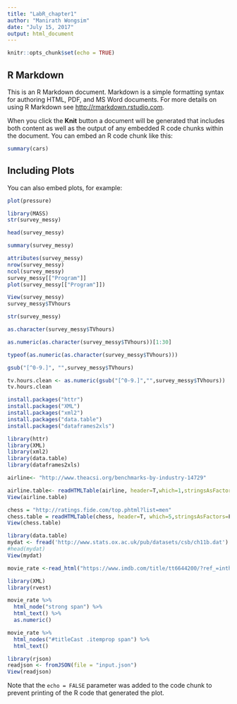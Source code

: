```yaml
---
title: "LabR_chapter1"
author: "Manirath Wongsim"
date: "July 15, 2017"
output: html_document
---
```


```r
knitr::opts_chunk$set(echo = TRUE)
```

## R Markdown

This is an R Markdown document. Markdown is a simple formatting syntax for authoring HTML, PDF, and MS Word documents. For more details on using R Markdown see <http://rmarkdown.rstudio.com>.

When you click the **Knit** button a document will be generated that includes both content as well as the output of any embedded R code chunks within the document. You can embed an R code chunk like this:

```r
summary(cars)
```

## Including Plots

You can also embed plots, for example:

```r
plot(pressure)
```


```r
library(MASS)
str(survey_messy)
```

```r
head(survey_messy)
```

```r
summary(survey_messy)
```

```r
attributes(survey_messy)
nrow(survey_messy)
ncol(survey_messy)
survey_messy[["Program"]]
plot(survey_messy[["Program"]])
```


```r
View(survey_messy)
survey_messy$TVhours

```

```r
str(survey_messy)
```

```r
as.character(survey_messy$TVhours)
```

```r
as.numeric(as.character(survey_messy$TVhours))[1:30]
```

```r
typeof(as.numeric(as.character(survey_messy$TVhours)))
```

```r
gsub("[^0-9.]", "",survey_messy$TVhours)
```

```r
tv.hours.clean <- as.numeric(gsub("[^0-9.]","",survey_messy$TVhours))
tv.hours.clean
```

```r
install.packages("httr")
install.packages("XML")
install.packages("xml2")
install.packages("data.table")
install.packages("dataframes2xls")
```


```r
library(httr)
library(XML)
library(xml2)
library(data.table)
library(dataframes2xls)
```

```r
airline<- "http://www.theacsi.org/benchmarks-by-industry-14729"

```

```r
airline.table<- readHTMLTable(airline, header=T,which=1,stringsAsFactors=F)
View(airline.table)
```

```r
chess = "http://ratings.fide.com/top.phtml?list=men"
chess.table = readHTMLTable(chess, header=T, which=5,stringsAsFactors=F)
View(chess.table)
```


```r
library(data.table)
mydat <- fread('http://www.stats.ox.ac.uk/pub/datasets/csb/ch11b.dat')
#head(mydat)
View(mydat)
```


```r
movie_rate <-read_html("https://www.imdb.com/title/tt6644200/?ref_=inth_ov_tt")


```

```r
library(XML)
library(rvest)

movie_rate %>%
  html_node("strong span") %>%
  html_text() %>%
  as.numeric()
```

```r
movie_rate %>%
  html_nodes("#titleCast .itemprop span") %>%
  html_text()
```

```r
library(rjson)
readjson <- fromJSON(file = "input.json")
View(readjson)
```










Note that the `echo = FALSE` parameter was added to the code chunk to prevent printing of the R code that generated the plot.

